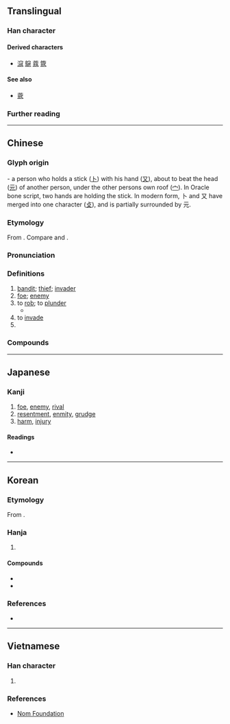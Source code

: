 {{also|冦}}
{{character info}}
==Translingual==

===Han character===
{{Han char|rn=40|rad=宀|as=08|sn=11|four=30214|canj=JMUE|ids=⿱宀⿺元攴}}

====Derived characters====
* [[滱]] [[䳹]] [[蔻]] [[簆]]

====See also====
* [[蔲]]

===Further reading===
{{Han ref|kx=0288.150|dkj=07209|dj=0571.040|hdz=20936.070|uh=5BC7}}

----

==Chinese==
{{zh-forms|alt=宼,冦,㓂,窛,𡨥,𡯷,𢽉,𥦆,𥦲,𭁵}}

===Glyph origin===
{{Han etym}}
{{liushu|ic}} - a person who holds a stick ([[卜#Chinese|卜]]) with his hand ([[又#Chinese|又]]), about to beat the head ([[元#Chinese|元]]) of another person, under the other persons own roof ([[宀#Chinese|宀]]). In Oracle bone script, two hands are holding the stick. In modern form, 卜 and 又 have merged into one character ([[攴#Chinese|攴]]), and is partially surrounded by 元.

===Etymology===
From {{inh|zh|sit-pro|*r-kəw ~ hu||to steal}}. Compare {{cog|bo|རྐུ||to steal}} and {{cog|my|ခိုး||to steal}}.

===Pronunciation===
{{zh-pron
|m=kòu
|m-s=
|c=kau3
|c-t=
|g=
|h=pfs=khieu;gd=kêu4
|j=kou3
|mb=ke̿
|md=káiu
|mn=xm,zz,zp,tw:khò͘/qz,jj,na:khiò
|mn-t=kou3/kao3
|mn-t_note=kou3 - literary; kao3 - vernacular
|w=2kheu
|x=kou4
|mc=y<!---Located at 𡨥--->
|oc=y
|cat=n,v,pn
}}

===Definitions===
{{head|zh|Han character}}

# [[bandit]]; [[thief]]; [[invader]]
# [[foe]]; [[enemy]]
# to [[rob]]; to [[plunder]]
#* {{zh-x|山 木 自-寇 也，膏 火 自-煎 也。|The mountain, by its trees, '''plunders''' itself. The oil, being combustible, evaporates itself.|ref=Zhuangzi-L}}
# to [[invade]]
# {{surname|zh}}

===Compounds===
{{zh-der|寇亂|寇仇|寇黨|寇劫|寇掠|寇攘|寇敌|寇機|寇準|寇熱|寇盗|寇脱|寇警|寇賊|寇鈔|寇雉|寇雠|倭寇|司寇|流寇|窮寇|草寇|成者為王，敗者為寇|禦寇}}

----

==Japanese==

===Kanji===
{{ja-kanji|grade=|rs=宀08}}

# [[foe]], [[enemy]], [[rival]]
# [[resentment]], [[enmity]], [[grudge]]
# [[harm]], [[injury]]

====Readings====
* {{ja-readings
|goon=く
|kanon=こう
|kun=あだ-する
}}

----

==Korean==

===Etymology===
From {{der|ko|ltc|-}} {{ltc-l|寇|tr=*khuw<sup>H</sup>}}. {{hanja-hunmong|구〯|kwu|人類#중04A|alt=𡨥}}

===Hanja===
{{ko-hanja-search}}
{{ko-hanja|도둑|구}}

# {{hanja form of|구|[[bandit]]; [[thief]]; [[invader]]}}

====Compounds====
{{der-top|Compounds}}
* {{ko-l|왜구|倭寇}}
* {{ko-l|구적|寇賊}}
{{der-bottom}}

===References===
* {{R:hanjadoc|2566}}

----

==Vietnamese==

===Han character===
{{vi-readings|hanviet=khấu|nom=kháu,khấu|rs=宀08}}

# {{rfdef|vi|sort=宀08}}

===References===
* [http://nomfoundation.org/common/nom_details.php?codepoint=5BC7 Nom Foundation]